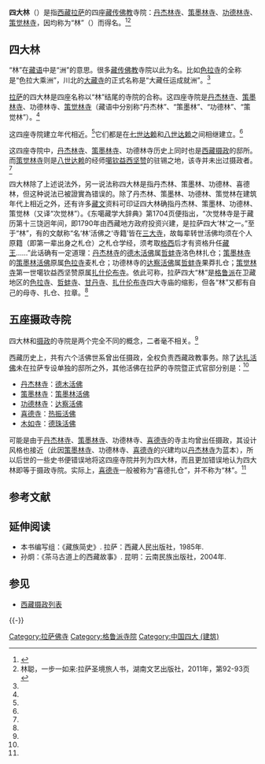 '''四大林'''（{{bo|z=གླིང་ཆེན་བཞི་|w=gling chen bzhi}}）是指[[西藏|西藏]][[拉萨|拉萨]]的四座[[藏传佛教|藏传佛教]]寺院：[[丹杰林寺|丹杰林寺]]、[[策墨林寺|策墨林寺]]、[[功德林_(拉萨)|功德林寺]]、[[策觉林寺|策觉林寺]]，因均称为“林”（{{bo-textonly|གླིང}}）而得名。<ref name=sdl>{{Cite web |url=http://www.tibet.cn/periodical/xzyj/2004/02/200705/t20070514_235691.html |title=布琼，拉萨四大“林”的历史由来，西藏研究2004年第2期 |accessdate=2013-08-12 |archive-date=2013-08-07 |archive-url=https://archive.is/20130807172027/http://www.tibet.cn/periodical/xzyj/2004/02/200705/t20070514_235691.html |dead-url=no }}</ref><ref name=lin>林聪，一步一如来:拉萨圣境旅人书，湖南文艺出版社，2011年，第92-93页</ref>

==四大林==
“林”在[[藏语|藏语]]中是“洲”的意思。很多[[藏传佛教|藏传佛教]]寺院以此为名。比如[[色拉寺|色拉寺]]的全称是“色拉大乘洲”，川北的[[大藏寺|大藏寺]]的正式名称是“大藏任运成就洲”。<ref name=lin/>

[[拉萨|拉萨]]的四大林是四座名称以“林”结尾的寺院的合称。这四座寺院是[[丹杰林寺|丹杰林寺]]、[[策墨林寺|策墨林寺]]、功德林寺、[[策觉林寺|策觉林寺]]（藏语中分别称“丹杰林”、“策墨林”、“功德林”、“策觉林”）。<ref name=lin/>

这四座寺院建立年代相近。<ref name=lin/>它们都是在[[七世达赖|七世达赖]]和[[八世达赖|八世达赖]]之间相继建立。<ref name=sdl/>

这四座寺院中，[[丹杰林寺|丹杰林寺]]、[[策墨林寺|策墨林寺]]、功德林寺历史上同时也是[[西藏摄政|西藏摄政]]的邸所。而[[策觉林寺|策觉林寺]]则是[[八世达赖|八世达赖]]的经师[[噶钦|噶钦]][[益西坚赞|益西坚赞]]的驻锡之地，该寺并未出过摄政者。<ref name=lin/>

四大林除了上述说法外，另一说法称四大林是指丹杰林、策墨林、功德林、喜德林，但这种说法已被證實為错误的。除了丹杰林、策墨林、功德林、策觉林在建筑年代上相近之外，还有许多[[藏文|藏文]]资料可印证四大林确指丹杰林、策墨林、功德林、策觉林（又译“次觉林”）。《东噶藏学大辞典》第1704页便指出，“次觉林寺是于藏历第十三饶迥年间，即1790年由西藏地方政府投资兴建，是拉萨四大‘林’之一。”至于“林”，有的文献称“名‘林’活佛之‘寺籍’皆在[[拉萨三大寺|三大寺]]，故每辈转世活佛均须在个人原籍（即第一辈出身之札仓）之札仓学经，须考取[[格西|格西]]后才有资格升任[[西藏摄政|藏王]]……”此话确有一定道理：[[丹杰林寺|丹杰林寺]]的[[德木活佛|德木活佛]]属[[哲蚌寺|哲蚌寺]]洛色林扎仓；[[策墨林寺|策墨林寺]]的[[策墨林活佛|策墨林活佛]]原属[[色拉寺|色拉寺]]麦札仓；功德林寺的[[达察活佛|达察活佛]]属[[哲蚌寺|哲蚌寺]]果莽扎仓；[[策觉林寺|策觉林寺]]第一世噶钦益西坚赞原属[[扎什伦布寺|扎什伦布寺]]。依此可称，拉萨四大“林”是[[格鲁派|格鲁派]]在卫藏地区的[[色拉寺|色拉寺]]、[[哲蚌寺|哲蚌寺]]、[[甘丹寺|甘丹寺]]、[[扎什伦布寺|扎什伦布寺]]四大寺庙的缩影，但各“林”又都有自己的母寺、扎仓、拉章。<ref name=sdl/>

==五座摄政寺院==
四大林和[[西藏摄政|摄政]]的寺院是两个完全不同的概念，二者毫不相关。<ref name=lin/>

西藏历史上，共有六个活佛世系曾出任摄政，全权负责西藏政教事务。除了[[达扎活佛|达扎活佛]]未在拉萨专设单独的邸所之外，其他活佛在拉萨的寺院暨正式官邸分别是：<ref name=lin/>
*[[丹杰林寺|丹杰林寺]]：[[德木活佛|德木活佛]]
*[[策墨林寺|策墨林寺]]：[[策墨林活佛|策墨林活佛]]
*[[功德林_(拉萨)|功德林寺]]：[[达察活佛|达察活佛]]
*[[喜德寺|喜德寺]]：[[热振活佛|热振活佛]]
*[[木如寺|木如寺]]：[[德珠活佛|德珠活佛]]

可能是由于[[丹杰林寺|丹杰林寺]]、[[策墨林寺|策墨林寺]]、功德林寺、[[喜德寺|喜德寺]]的寺主均曾出任摄政，其设计风格也接近（此因[[策墨林寺|策墨林寺]]、功德林寺、[[喜德寺|喜德寺]]的兴建均以[[丹杰林寺|丹杰林寺]]为蓝本），所以后世的一些史书便错误地将这四座寺院并列为四大林，而且更加错误地认为四大林即等于摄政寺院。实际上，[[喜德寺|喜德寺]]一般被称为“喜德扎仓”，并不称为“林”。<ref name=lin/>

==参考文献==
{{reflist}}

== 延伸阅读 ==
* 本书编写组：《藏族简史》. 拉萨：西藏人民出版社，1985年.
* 孙炯：《茶马古道上的西藏故事》. 昆明：云南民族出版社，2004年.

== 参见 ==
* [[西藏摄政列表|西藏摄政列表]]

{{-}}
{{拉萨地标}}
{{藏传佛教活佛}}
{{DEFAULTSORT:S四大林}}
[[Category:拉萨佛寺|Category:拉萨佛寺]]
[[Category:格鲁派寺院|Category:格鲁派寺院]]
[[Category:中国四大_(建筑)|Category:中国四大 (建筑)]]